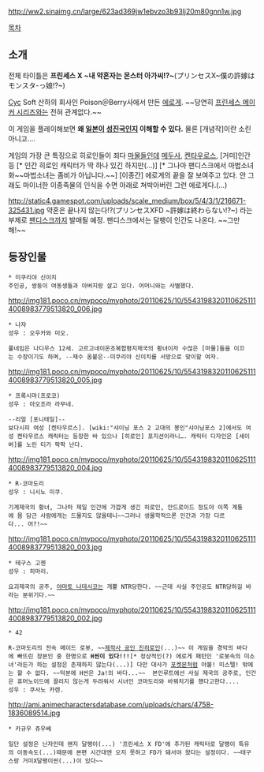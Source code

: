 http://ww2.sinaimg.cn/large/623ad369jw1ebvzo3b93lj20m80gnn1w.jpg

[[목차]]

== 소개 ==
전체 타이틀은 '''프린세스 X ~내 약혼자는 몬스터 아가씨!?~'''(プリンセスX~僕の許嫁はモンスタ-っ娘!?~)

[[Cyc]] Soft 산하의 회사인 Poison＠Berry사에서 만든 [[에로게]]. ~~당연히 [[프린세스 메이커 시리즈]]와는 전혀 관계없다.~~

이 게임을 플레이해보면 '''왜 [[일본]]이 [[성진국]]인지 이해할 수 있다.''' 물론 [개념작]이란 소린 아니고….

게임의 가장 큰 특징으로 히로인들이 죄다 [[마물]]들인데 [[메두사]], [[켄타우로스]], [거미]인간 등 [* 인간 히로인 캐릭터가 딱 하나 있긴 하지만(…)] [* 그나마 팬디스크에서 마법소녀화~~마법소녀는 좀비가 아닙니다.~~] [이종간] 에로게의 끝을 잘 보여주고 있다.
안 그래도 마이너한 이종족물의 인식을 수면 아래로 쳐박아버린 그런 에로게다.(...)

http://static4.gamespot.com/uploads/scale_medium/box/5/4/3/1/216671-325431.jpg
약혼은 끝나지 않는다!?(プリンセスXFD ~許嫁は終わらない!?~) 라는 부제로 [[팬디스크]]까지 발매될 예정. 팬디스크에서는 달팽이 인간도 나온다. ~~그만해!~~

== 등장인물 ==
 * 미쿠리야 신이치
 주인공, 쌍둥이 여동생들과 아버지랑 살고 있다. 어머니와는 사별했다.

http://img181.poco.cn/mypoco/myphoto/20110625/10/55431983201106251114008983779513820_006.jpg
 * 나쟈
 성우 : 오우카와 미오.

 풀네임은 나디우스 12세. 고르고네이온조복합평지제국의 황녀이자 수많은 [마물]들을 이끄는 수장이기도 하며, --재수 옴붙은--미쿠리야 신이치를 서방으로 맞이할 여자.

http://img181.poco.cn/mypoco/myphoto/20110625/10/55431983201106251114008983779513820_005.jpg
 * 프록시마(프로코)
 성우 : 아오조라 라무네.

 --리얼 [포니테일]--
 보다시피 여성 [켄타우르스]. [wiki:"샤이닝 포스 2 고대의 봉인"샤이닝포스 2]에서도 여성 켄타우르스 캐릭터는 등장한 바 있으나 [히로인] 포지션이라니…. 캐릭터 디자인은 [세이버]를 노린 티가 팍팍 난다.

http://img181.poco.cn/mypoco/myphoto/20110625/10/55431983201106251114008983779513820_004.jpg
 * R-코마도리
 성우 : 니시노 미쿠.

 기계제국의 황녀, 그나마 제일 인간에 가깝게 생긴 히로인, 안드로이드 정도야 이쪽 계통에 몸 담근 사람에게는 드물지도 않을테니~~그러나 생물학적으론 인간과 가장 다르다... 어?!~~

http://img181.poco.cn/mypoco/myphoto/20110625/10/55431983201106251114008983779513820_003.jpg
 * 테구스 고젠
 성우 : 히마리.

 요괴제국의 공주, [[야마토 나데시코]]는 개뿔 NTR당한다. ~~근데 사실 주인공도 NTR당하길 바라는 분위기다.~~ 
 

http://img181.poco.cn/mypoco/myphoto/20110625/10/55431983201106251114008983779513820_002.jpg
 * 42

 R-코마도리의 전속 메이드 로봇, ~~[http://pds23.egloos.com/pds/201112/29/88/f0023288_4efb40212a4f4.jpg 제작사 공인 진히로인](...)~~ 이 게임을 경악의 바다에 빠뜨린 장본인 중 한명으로 '''H씬이 있다!!!'''[* 정상적인(?) 에로게 패턴인 '로봇속의 미소녀'라든가 하는 설정은 존재하지 않는다(...)] 다만 대사가 [[포켓몬]]처럼 야볼! 미스텔! 밖에는 할 수 없다. ~~덕분에 H씬은 Ja!의 바다...~~  본인루트에선 사실 제국의 공주로, 인간은 휴머노이드에 끌리지 않는게 두려워서 시녀인 코마도리와 바꿔치기를 했다고한다....
 성우 : 쿠사노 카렌.

http://ami.animecharactersdatabase.com/uploads/chars/4758-1836089514.jpg
 * 카규우 쥬우베

 일단 설정은 닌자인데 왠지 달팽이(...) '프린세스 X FD'에 추가된 캐릭터로 달팽이 특유의 이동속도(...)때문에 본편 시간대엔 오지 못하고 FD가 돼서야 왔다는 설정이다. ~~테구스랑 거미X달팽이씬(...)이 있다~~
